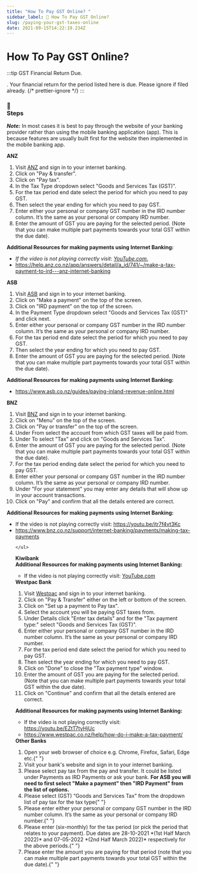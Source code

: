 ```yaml
---
title: "How To Pay GST Online? "
sidebar_label: 🔮 How To Pay GST Online?
slug: /paying-your-gst-taxes-online
date: 2021-09-15T14:22:19.234Z
---
```


# <Dynamic /> How To Pay GST Online?


:::tip GST Financial Return Due.

<GetGSTPeriods />. Your financial return for the period listed here is due.
Please ignore if filed already.
{/* prettier-ignore */}
:::

### <div class="emoji">📃</div> Steps

**_Note:_** In most cases it is best to pay through the website of your banking provider rather than using the mobile banking application (app). This is because features are usually built first for the website then implemented in the mobile banking app.

<Tabs>
  <TabItem value="anz" label="ANZ">
    <strong>ANZ</strong> <br />
    <ol>
    <li>Visit <a href="https://anz.co.nz">ANZ</a> and sign in to your internet banking.</li>
    <li>Click on "Pay &amp; transfer".</li>
    <li>Click on "Pay tax".</li>
    <li>In the Tax Type dropdown select "Goods and Services Tax (GST)".</li>
    <li>For the tax period end date select the period for which you need to pay GST.</li>
    <li>Then select the year ending for which you need to pay GST.</li>    
    <li>Enter either your personal or company GST number in the IRD number column. It’s the same as your personal or company IRD number. </li>    
    <li>Enter the amount of GST you are paying for the selected period. (Note that you can make multiple part payments towards your total GST within the due date).</li>    
    </ol>
    <strong>
      Additional Resources for making payments using Internet Banking:
    </strong>
    <div class="player-wrapper">
      <ReactPlayer
        controls="true"
        width="100%"
        height="100%"
        url="https://youtu.be/Ulh7WJX8nEQ"
      />
    </div>
  <ul>
    <li><i>
    If the video is not playing correctly visit: <a href="https://youtu.be/Ulh7WJX8nEQ">
      YouTube.com.
    </a>
    </i>
    <br/>
   </li>
   <li>
    <a href="https://help.anz.co.nz/app/answers/detail/a_id/741/~/make-a-tax-payment-to-ird---anz-internet-banking">
          https://help.anz.co.nz/app/answers/detail/a_id/741/~/make-a-tax-payment-to-ird---anz-internet-banking
    </a>
   </li>
  </ul>
  </TabItem>
  <TabItem value="asb" label="ASB" >
    <strong>ASB</strong> <br />
    <ol>
    <li>Visit <a href="https://asb.co.nz">ASB</a> and sign in to your internet banking.</li>
    <li>Click on "Make a payment" on the top of the screen.</li>
    <li>Click on "IRD payment" on the top of the screen.</li>
    <li>In the Payment Type dropdown select "Goods and Services Tax (GST)" and click next.</li>
    <li>Enter either your personal or company GST number in the IRD number column. It’s the same as your personal or company IRD number. </li>    
    <li>For the tax period end date select the period for which you need to pay GST.</li>
    <li>Then select the year ending for which you need to pay GST.</li>    
    <li>Enter the amount of GST you are paying for the selected period. (Note that you can make multiple part payments towards your total GST within the due date).</li>    
    </ol>
    <strong>
      Additional Resources for making payments using Internet Banking:
    </strong>
    <ul>
      <li>
        <a href="https://www.asb.co.nz/guides/paying-inland-revenue-online.html">
          https://www.asb.co.nz/guides/paying-inland-revenue-online.html
        </a>
      </li>
    </ul>
  </TabItem>
  <TabItem value="bnz" label="BNZ">
    <strong>BNZ</strong> <br />
    <ol>
    <li>Visit <a href="https://bnz.co.nz">BNZ</a> and sign in to your internet banking.</li>
    <li>Click on "Menu" on the top of the screen.</li>
    <li>Click on "Pay or transfer" on the top of the screen.</li>
    <li>Under From select the account from which GST taxes will be paid from.</li>
    <li>Under To select "Tax" and click on "Goods and Services Tax".</li>
    <li>Enter the amount of GST you are paying for the selected period. (Note that you can make multiple part payments towards your total GST within the due date).</li>    
    <li>For the tax period ending date select the period for which you need to pay GST.</li>
    <li>Enter either your personal or company GST number in the IRD number column. It’s the same as your personal or company IRD number. </li>    
    <li>Under "For your statement" you may enter any details that will show up in your account transactions.</li>    
    <li>Click on "Pay" and confirm that all the details entered are correct.</li>    
    </ol>
    <strong>
      Additional Resources for making payments using Internet Banking:
    </strong>
    <div class="player-wrapper">
      <ReactPlayer
        controls="true"
        url="https://youtu.be/itr7f4vt3Kc"
        width="100%"
        height="100%"
      />
    </div>
    <ul>
    <li>If the video is not playing correctly visit: <a href="https://youtu.be/itr7f4vt3Kc">
      https://youtu.be/itr7f4vt3Kc
    </a></li>
      <li>
        <a href="https://www.bnz.co.nz/support/internet-banking/payments/making-tax-payments">
          https://www.bnz.co.nz/support/internet-banking/payments/making-tax-payments
        </a>
      </li>
   
    </ul>
  </TabItem>
  <TabItem value="kiwibank" label="Kiwibank">
    <strong>Kiwibank</strong> <br />
    <strong>
Additional Resources for making payments using Internet Banking:
    </strong>
    <div class="player-wrapper">
      <ReactPlayer
        controls="true"
        url="https://youtu.be/SSJtSGZGpoA"
        width="100%"
        height="100%"
      />
    </div>
   <ul>
     <li>If the video is not playing correctly visit: <a href="https://youtu.be/SSJtSGZGpoA">
      YouTube.com
    </a></li>
   </ul>

  </TabItem>
  <TabItem value="westpac" label="Westpac">
    <strong>Westpac Bank</strong> <br />
    <ol>
    <li>Visit <a href="https://westpac.co.nz">Westpac</a> and sign in to your internet banking.</li>
    <li>Click on "Pay &amp; Transfer" either on the left or bottom of the screen.</li>
    <li>Click on "Set up a payment to Pay tax".</li>
    <li>Select the account you will be paying GST taxes from.</li>
    <li>Under Details click "Enter tax details" and for the "Tax payment type:" select "Goods and Services Tax (GST)".</li>
    <li>Enter either your personal or company GST number in the IRD number column. It’s the same as your personal or company IRD number. </li>
    <li>For the tax period end date select the period for which you need to pay GST.</li>
    <li>Then select the year ending for which you need to pay GST.</li>    
    <li>Click on "Done" to close the "Tax payment type" window.</li>
    <li>Enter the amount of GST you are paying for the selected period. (Note that you can make multiple part payments towards your total GST within the due date).</li>
    <li>Click on "Continue" and confirm that all the details entered are correct.</li>
    </ol>
    <strong>

Additional Resources for making payments using Internet Banking:
</strong>
<div class="player-wrapper">
<ReactPlayer
        controls="true"
        url="https://youtu.be/EZtT7tyHjUc"
        width="100%"
        height="100%"
      />
</div>
<ul>
<li>If the video is not playing correctly visit: <a href="https://youtu.be/EZtT7tyHjUc">
https://youtu.be/EZtT7tyHjUc
</a></li>
<li>
<a href="https://www.westpac.co.nz/help/how-do-i-make-a-tax-payment/">
https://www.westpac.co.nz/help/how-do-i-make-a-tax-payment/
</a>
</li>
</ul>

  </TabItem>
  <TabItem value="other" label="Other">
    <strong>Other Banks</strong> <br />
    <ol>
      <li>
        Open your web browser of choice e.g. Chrome, Firefox, Safari, Edge
        etc.{" "}
      </li>
      <li>Visit your bank's website and sign in to your internet banking. </li>
      <li>
        Please select pay tax from the pay and transfer. It could be listed
        under Payments as IRD Payments or ask your bank. <strong>For ASB you will need
        to first select "Make a payment" then "IRD Payment" from the list of
        options.</strong>
      </li>
      <li>
        Please select (GST) “Goods and Services Tax” from the dropdown list of
        pay tax for the tax type{" "}
      </li>
      <li>
        Please enter either your personal or company GST number in the IRD
        number column. It’s the same as your personal or company IRD
        number.{" "}
      </li>
      <li>
        Please enter <GetGSTPeriods /> (six-monthly) for the tax period (or pick
        the period that relates to your payment). Due dates are 28-10-2021 *(1st
        Half March 2022)* and 07-05-2022 *(2nd Half March 2022)* respectively
        for the above periods.{" "}
      </li>
      <li>
        Please enter the amount you are paying for that period (note that you
        can make multiple part payments towards your total GST within the due
        date).{" "}
      </li>
    </ol>
  </TabItem>
</Tabs>
